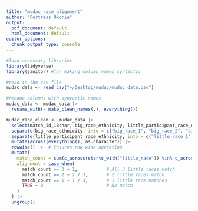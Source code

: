 ```yaml
---
title: "mudac_race_alignment"
author: "Fortress Okorie"
output:
  pdf_document: default
  html_document: default
editor_options:
  chunk_output_type: console
---
```


```r
#load necessary libraries 
library(tidyverse)
library(janitor) #for making column names syntactic

#read in the csv file 
mudac_data <- read_csv("~/Desktop/mudac/mudac_data.csv")

#rename columns with syntactic names
mudac_data <- mudac_data |>
  rename_with(~ make_clean_names(.), everything())
```


```r
mudac_race_clean <- mudac_data |>
  select(match_id_18char, big_race_ethnicity, little_participant_race_ethnicity, match_length) |>
  separate(big_race_ethnicity, into = c("big_race_1", "big_race_2", "big_race_3"), sep = ";", fill = "right") |>
  separate(little_participant_race_ethnicity, into = c("little_race_1", "little_race_2", "little_race_3"), sep = ";", fill = "right") |>
  mutate(across(everything(), as.character)) |>
  rowwise() |>  # Ensures row-wise operation
  mutate(
    match_count = sum(c_across(starts_with("little_race")) %in% c_across(starts_with("big_race")), na.rm = TRUE),
    alignment = case_when(
      match_count == 3 ~ 1,           # All 3 little races match
      match_count == 2 ~ 2 / 3,       # 2 little races match
      match_count == 1 ~ 1 / 3,       # 1 little race matches
      TRUE ~ 0                        # No match
    )
  ) |>
  ungroup()
```


